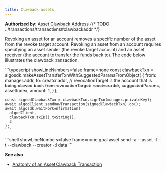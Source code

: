 ```yaml
---
title: Clawback assets
---
```



**Authorized by**: [Asset Clawback Address](FUTURELINK)
{/* TODO ../transactions/transactions#clawbackaddr */}

Revoking an asset for an account removes a specific number of the asset from the revoke target account. Revoking an asset from an account requires specifying an asset sender (the revoke target account) and an asset receiver (the account to transfer the funds back to). The code below illustrates the clawback transaction.

<Tabs syncKey='lang'>
  <TabItem label='Python' icon='seti:python'>
  	<RemoteCode
      src='https://raw.githubusercontent.com/algorandfoundation/devportal-code-examples/refs/heads/main/projects/python-examples/algokit_utils_py_examples/assets(ASA)/asset_clawback.py'      
      snippet='ASSET_CLAWBACK_TRANSACTION'
      lang='py'
      title='Asset Clawback Transaction'
      frame='none'
    />
  </TabItem>
  <TabItem label='JavaScript' icon='seti:typescript'>
    ```typescript showLineNumbers=false frame=none
    const clawbackTxn = algosdk.makeAssetTransferTxnWithSuggestedParamsFromObject(
	  {
	    from: manager.addr,
	    to: creator.addr,
	    // revocationTarget is the account that is being clawed back from
	    revocationTarget: receiver.addr,
	    suggestedParams,
	    assetIndex,
	    amount: 1,
	  }
	);
	
	const signedClawbackTxn = clawbackTxn.signTxn(manager.privateKey);
	await algodClient.sendRawTransaction(signedClawbackTxn).do();
	await algosdk.waitForConfirmation(
	  algodClient,
	  clawbackTxn.txID().toString(),
	  3
	);
    ```
  </TabItem>
  <TabItem label='Goal' icon='seti:laptop'>
    ```shell showLineNumbers=false frame=none
    goal asset send -a <amount-to-revoke> --asset <asset-name> -f <address-of-revoke-target> -t <address-to-send-assets-to> --clawback <clawback-address> --creator <creator-address> -d data
    ```
  </TabItem>
</Tabs>

**See also**

- [Anatomy of an Asset Clawback Transaction](/concepts/transactions/types#revoke-an-asset)
